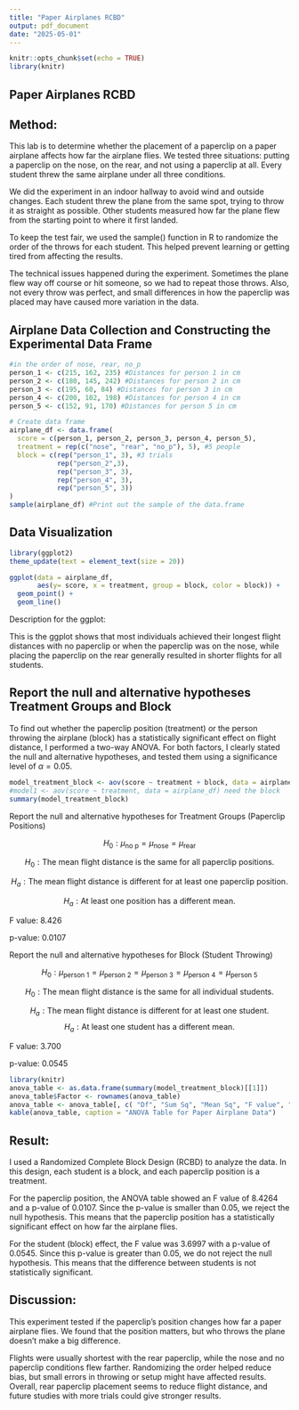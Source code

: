 ```yaml
---
title: "Paper Airplanes RCBD"
output: pdf_document
date: "2025-05-01"
---
```


```r
knitr::opts_chunk$set(echo = TRUE)
library(knitr)
```

## Paper Airplanes RCBD

## Method:

This lab is to determine whether the placement of a paperclip on a paper airplane affects how far the airplane flies. We tested three situations: putting a paperclip on the nose, on the rear, and not using a paperclip at all. Every student threw the same airplane under all three conditions.

We did the experiment in an indoor hallway to avoid wind and outside changes. Each student threw the plane from the same spot, trying to throw it as straight as possible. Other students measured how far the plane flew from the starting point to where it first landed.

To keep the test fair, we used the sample() function in R to randomize the order of the throws for each student. This helped prevent learning or getting tired from affecting the results.

The technical issues happened during the experiment. Sometimes the plane flew way off course or hit someone, so we had to repeat those throws. Also, not every throw was perfect, and small differences in how the paperclip was placed may have caused more variation in the data. 

## Airplane Data Collection and Constructing the Experimental Data Frame

```r
#in the order of nose, rear, no_p
person_1 <- c(215, 162, 235) #Distances for person 1 in cm
person_2 <- c(180, 145, 242) #Distances for person 2 in cm
person_3 <- c(195, 60, 84) #Distances for person 3 in cm
person_4 <- c(200, 102, 198) #Distances for person 4 in cm
person_5 <- c(152, 91, 170) #Distances for person 5 in cm

# Create data frame
airplane_df <- data.frame(
  score = c(person_1, person_2, person_3, person_4, person_5),
  treatment = rep(c("nose", "rear", "no_p"), 5), #5 people
  block = c(rep("person_1", 3), #3 trials
            rep("person_2",3), 
            rep("person_3", 3), 
            rep("person_4", 3), 
            rep("person_5", 3))
)
sample(airplane_df) #Print out the sample of the data.frame
```

## Data Visualization

```r
library(ggplot2)
theme_update(text = element_text(size = 20))

ggplot(data = airplane_df, 
       aes(y= score, x = treatment, group = block, color = block)) + 
  geom_point() +
  geom_line()
```

Description for the ggplot:

This is the ggplot shows that most individuals achieved their longest flight distances with no paperclip or when the paperclip was on the nose, while placing the paperclip on the rear generally resulted in shorter flights for all students.

## Report the null and alternative hypotheses Treatment Groups and Block

To find out whether the paperclip position (treatment) or the person throwing the airplane (block) has a statistically significant effect on flight distance, I performed a two-way ANOVA. For both factors, I clearly stated the null and alternative hypotheses, and tested them using a significance level of $\alpha = 0.05$.

```r
model_treatment_block <- aov(score ~ treatment + block, data = airplane_df)
#model1 <- aov(score ~ treatment, data = airplane_df) need the block
summary(model_treatment_block)
```

Report the null and alternative hypotheses for Treatment Groups (Paperclip Positions)

$$ 
H_0: \mu_{\mathrm{no\ p}} = \mu_{\text{nose}} = \mu_{\text{rear}} 
$$

$$
H_0: \text{The mean flight distance is the same for all paperclip positions.}
$$

$$
H_a: \text{The mean flight distance is different for at least one paperclip position.} 
$$

$$
H_a: \text{At least one position has a different mean.} 
$$

F value: 8.426

p-value: 0.0107

Report the null and alternative hypotheses for Block (Student Throwing)

$$
H_0: \mu_{\mathrm{person\ 1}} = \mu_{\mathrm{person\ 2}} = \mu_{\mathrm{person\ 3}} = \mu_{\mathrm{person\ 4}} = \mu_{\mathrm{person\ 5}} 
$$

$$
H_0: \text{The mean flight distance is the same for all individual students.}
$$

$$
H_a: \text{The mean flight distance is different for at least one student.} 
$$
$$
H_a: \text{At least one student has a different mean.}
$$

F value: 3.700

p-value: 0.0545

```r
library(knitr)
anova_table <- as.data.frame(summary(model_treatment_block)[[1]])
anova_table$Factor <- rownames(anova_table)
anova_table <- anova_table[, c( "Df", "Sum Sq", "Mean Sq", "F value", "Pr(>F)")]
kable(anova_table, caption = "ANOVA Table for Paper Airplane Data")
```

## Result:

I used a Randomized Complete Block Design (RCBD) to analyze the data. In this design, each student is a block, and each paperclip position is a treatment.

For the paperclip position, the ANOVA table showed an F value of 8.4264 and a p-value of 0.0107. Since the p-value is smaller than 0.05, we reject the null hypothesis. This means that the paperclip position has a statistically significant effect on how far the airplane flies.

For the student (block) effect, the F value was 3.6997 with a p-value of 0.0545. Since this p-value is greater than 0.05, we do not reject the null hypothesis. This means that the difference between students is not statistically significant.

## Discussion:

This experiment tested if the paperclip's position changes how far a paper airplane flies. We found that the position matters, but who throws the plane doesn't make a big difference.

Flights were usually shortest with the rear paperclip, while the nose and no paperclip conditions flew farther. Randomizing the order helped reduce bias, but small errors in throwing or setup might have affected results. Overall, rear paperclip placement seems to reduce flight distance, and future studies with more trials could give stronger results.



